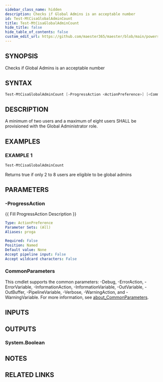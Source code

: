 ```yaml
---
sidebar_class_name: hidden
description: Checks if Global Admins is an acceptable number
id: Test-MtCisaGlobalAdminCount
title: Test-MtCisaGlobalAdminCount
hide_title: false
hide_table_of_contents: false
custom_edit_url: https://github.com/maester365/maester/blob/main/powershell/public/Test-MtCisaGlobalAdminCount.ps1
---
```


## SYNOPSIS

Checks if Global Admins is an acceptable number

## SYNTAX

```powershell
Test-MtCisaGlobalAdminCount [-ProgressAction <ActionPreference>] [<CommonParameters>]
```

## DESCRIPTION

A minimum of two users and a maximum of eight users SHALL be provisioned with the Global Administrator role.

## EXAMPLES

### EXAMPLE 1

```powershell
Test-MtCisaGlobalAdminCount
```

Returns true if only 2 to 8 users are eligible to be global admins

## PARAMETERS

### -ProgressAction

\{\{ Fill ProgressAction Description \}\}

```yaml
Type: ActionPreference
Parameter Sets: (All)
Aliases: proga

Required: False
Position: Named
Default value: None
Accept pipeline input: False
Accept wildcard characters: False
```

### CommonParameters

This cmdlet supports the common parameters: -Debug, -ErrorAction, -ErrorVariable, -InformationAction, -InformationVariable, -OutVariable, -OutBuffer, -PipelineVariable, -Verbose, -WarningAction, and -WarningVariable. For more information, see [about_CommonParameters](http://go.microsoft.com/fwlink/?LinkID=113216).

## INPUTS

## OUTPUTS

### System.Boolean

## NOTES

## RELATED LINKS

